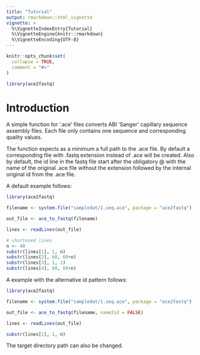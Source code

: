 ```yaml
---
title: "Tutorial"
output: rmarkdown::html_vignette
vignette: >
  %\VignetteIndexEntry{Tutorial}
  %\VignetteEngine{knitr::rmarkdown}
  %\VignetteEncoding{UTF-8}
---
```


```r
knitr::opts_chunk$set(
  collapse = TRUE,
  comment = "#>"
)
```

```r
library(ace2fastq)
```
# Introduction

A simple function for '.ace' files converts ABI 'Sanger' capillary sequence assembly files. Each file only contains one sequence and corresponding quality values.

The function expects as a minimum a full path to the .ace file. By default a corresponding file with .fastq extension instead of .ace will be created. Also by default, the id line in the fastq file start after the obligatory @ with the name of the original .ace file without the extension followed by the internal original id from the .ace file.

A default example follows:

```r
library(ace2fastq)

filename <- system.file("sampledat/1.seq.ace", package = "ace2fastq")

out_file <- ace_to_fastq(filename)

lines <- readLines(out_file)

```

```r
# shortened lines
n <- 40
substr(lines[1], 1, n)
substr(lines[2], 60, 60+n)
substr(lines[3], 1, 1)
substr(lines[4], 60, 60+n)

```
A example with the alternative id pattern follows:

```r
library(ace2fastq)

filename <- system.file("sampledat/1.seq.ace", package = "ace2fastq")

out_file <- ace_to_fastq(filename, name2id = FALSE)

lines <- readLines(out_file)
```

```r
substr(lines[1], 1, n)
```

The target directory path can also be changed.
